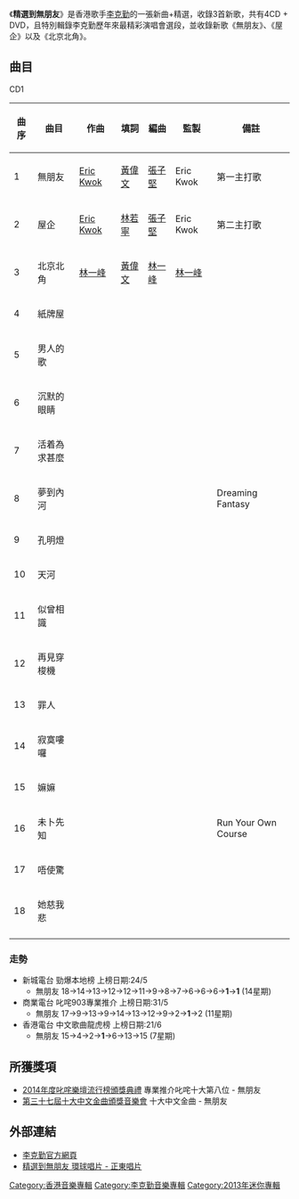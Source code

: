 {{expand|time=2014-07-14T11:18:39+00:00}}
{{refimprove|time=2014-07-14T11:18:39+00:00}}
{{Album infobox | <!-- See Wikipedia:WikiProject_Albums -->
|  Name        = 精選到無朋友
|  Type        = 新曲+精選
|  Artist      = [[李克勤|李克勤]]
|  Cover       = 
|  Background  = 
|  Released    = 2014年6月20日
|  Recorded    = 2014年
|  Genre       = 粵語流行
|  Length      = 
|  Label       = [[環球唱片|環球唱片]]
|  Number      =
|  Producer    = 
|  Reviews     = 
|  Last album  = [[男人的歌|男人的歌]]<br />（2013年）
|  This album  = '''精選到無朋友'''<br />（2014年）
|  Next album  = [[李克勤我克勤|李克勤我克勤]]<br />（2015年）
}}
《'''精選到無朋友'''》是香港歌手[[李克勤|李克勤]]的一張新曲+精選，收錄3首新歌，共有4CD + DVD，且特別輯錄李克勤歷年來最精彩演唱會選段，並收錄新歌《無朋友》、《屋企》以及《北京北角》。

== 曲目 ==
CD1
{| class="wikitable" 
! 曲序 ||曲目 ||作曲 || 填詞 || 編曲 ||監製 ||備註
|-
|1
|無朋友
|[[Eric_Kwok|Eric Kwok]]
|[[黃偉文|黃偉文]]
|[[張子堅|張子堅]]
|Eric Kwok
|第一主打歌
|-
|2
|屋企
|[[Eric_Kwok|Eric Kwok]]
|[[林若寧|林若寧]]
|[[張子堅|張子堅]]
|Eric Kwok
|第二主打歌
|-
|3
|北京北角
|[[林一峰|林一峰]]
|[[黃偉文|黃偉文]]
|[[林一峰|林一峰]]
|[[林一峰|林一峰]]
|
|-
|4
|紙牌屋
|
|
|
|
|
|-
|5
|男人的歌
|
|
|
|
|
|-
|6
|沉默的眼睛
|
|
|
|
|
|-
|7
|活着為求甚麼 
|
|
|
|
|
|-
|8
|夢到內河
|
|
|
|
|Dreaming Fantasy
|-
|9
|孔明燈
|
|
|
|
|
|-
|10
|天河
|
|
|
|
|
|-
|11
|似曾相識 
|
|
|
|
|
|-
|12
|再見穿梭機
|
|
|
|
|
|-
|13
|罪人
|
|
|
|
|
|-
|14
|寂寞嘍囉
|
|
|
|
|
|-
|15
|嫲嫲
|
|
|
|
|
|-
|16
|未卜先知
|
|
|
|
|Run Your Own Course
|-
|17
|唔使驚
|
|
|
|
|
|-
|18
|她慈我悲
|
|
|
|
|
|-
|}

=== 走勢 ===
*新城電台 勁爆本地榜 上榜日期:24/5
**無朋友 18->14->13->12->12->11->9->8->7->6->6->6->'''1'''->'''1''' (14星期)
*商業電台 叱咤903專業推介 上榜日期:31/5
**無朋友 17->9->13->9->14->13->12->9->2->'''1'''->2 (11星期)
*香港電台 中文歌曲龍虎榜 上榜日期:21/6
**無朋友 15->4->2->'''1'''->6->13->15 (7星期)

==所獲獎項==
* [[2014年度叱咤樂壇流行榜頒獎典禮得獎名單|2014年度叱咤樂壇流行榜頒獎典禮]] 專業推介叱咤十大第八位 - 無朋友
* [[第三十七屆十大中文金曲得獎名單|第三十七屆十大中文金曲頒獎音樂會]] 十大中文金曲 - 無朋友

==外部連結==
*[https://web.archive.org/web/20050317051540/http://www.hackenleenet.com/ 李克勤官方網頁]
*[http://www.umg.com.hk/album/3111/detail 精選到無朋友  環球唱片 - 正東唱片] {{Wayback|url=http://www.umg.com.hk/album/3111/detail |date=20140716123528 }}

{{李克勤}}
[[Category:香港音樂專輯|Category:香港音樂專輯]]
[[Category:李克勤音樂專輯|Category:李克勤音樂專輯]]
[[Category:2013年迷你專輯|Category:2013年迷你專輯]]